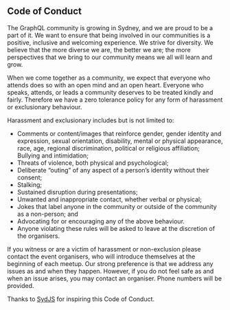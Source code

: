 ## Code of Conduct

The GraphQL community is growing in Sydney, and we are proud to be a part of it. We want to ensure that being involved in our communities is a positive, inclusive and welcoming experience. We strive for diversity. We believe that the more diverse we are, the better we are; the more perspectives that we bring to our community means we all will learn and grow.

When we come together as a community, we expect that everyone who attends does so with an open mind and an open heart. Everyone who speaks, attends, or leads a community deserves to be treated kindly and fairly. Therefore we have a zero tolerance policy for any form of harassment or exclusionary behaviour.

Harassment and exclusionary includes but is not limited to:

- Comments or content/images that reinforce gender, gender identity and expression, sexual orientation, disability, mental or physical appearance, race, age, regional discrimination, political or religious affiliation; Bullying and intimidation;
- Threats of violence, both physical and psychological;
- Deliberate “outing” of any aspect of a person’s identity without their consent;
- Stalking;
- Sustained disruption during presentations;
- Unwanted and inappropriate contact, whether verbal or physical;
- Jokes that label anyone in the community or outside of the community as a non-person; and
- Advocating for or encouraging any of the above behaviour.
- Anyone violating these rules will be asked to leave at the discretion of the organisers.

If you witness or are a victim of harassment or non-exclusion please contact the event organisers, who will introduce themselves at the beginning of each meetup. Our strong preference is that we address any issues as and when they happen. However, if you do not feel safe as and when an issue arises, you may contact an organiser. Phone numbers will be provided.

Thanks to [SydJS](https://www.sydjs.com) for inspiring this Code of Conduct.